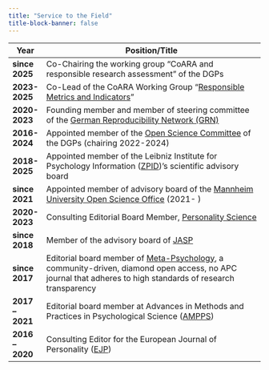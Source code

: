 ```yaml
---
title: "Service to the Field"
title-block-banner: false
---
```


| Year            | Position/Title                                                                                                                                                                                                   |
| --------------- | ---------------------------------------------------------------------------------------------------------------------------------------------------------------------------------------------------------------- |
| **since 2025**  | Co-Chairing the working group "CoARA and responsible research assessment" of the DGPs                                                                                                                            |
| **2023-2025**   | Co-Lead of the CoARA Working Group "[Responsible Metrics and Indicators](https://github.com/rachelHey/metricsWG)"                                                                                                |
| **2020-2023**   | Founding member and member of steering committee of the [German Reproducibility Network (GRN)](https://reproducibilitynetwork.de)                                                                                                                      |
| **2016-2024**   | Appointed member of the [Open Science Committee](https://www.dgps.de/schwerpunkte/transparente-wissenschaft/kommission-open-science/) of the DGPs (chairing 2022-2024)                                                                                                                                  |
| **2018-2025**   | Appointed member of the Leibniz Institute for Psychology Information ([ZPID](https://www.zpid.de/index.php?lang=EN))’s scientific advisory board                                                                 |
| **since 2021**  | Appointed member of advisory board of the [Mannheim University Open Science Office](https://www.uni-mannheim.de/open-science-office/) (2021- )                                                                   |
| **2020-2023**   | Consulting Editorial Board Member, [Personality Science](https://ps.psychopen.eu/)                                                                                                                               |
| **since 2018**  | Member of the advisory board of [JASP](https://jasp-stats.org/advisory-board/)                                                                                                                                   |
| **since 2017**  | Editorial board member of [Meta-Psychology](https://open.lnu.se/index.php/metapsychology/about), a community-driven, diamond open access, no APC journal that adheres to high standards of research transparency |
| **2017 – 2021** | Editorial board member at Advances in Methods and Practices in Psychological Science ([AMPPS](http://www.psychologicalscience.org/publications/ampps/editorial-board))                                           |
| **2016 – 2020** | Consulting Editor for the European Journal of Personality ([EJP](http://onlinelibrary.wiley.com/journal/10.1002/(ISSN)1099-0984/homepage/EditorialBoard.html))                                                   |

